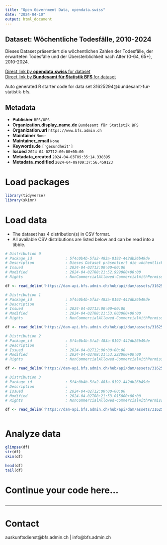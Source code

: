 ```yaml
---
title: "Open Government Data, opendata.swiss"
date: "2024-04-10"
output: html_document
---
```


## Dataset: Wöchentliche Todesfälle, 2010-2024

Dieses Dataset präsentiert die wöchentlichen Zahlen der Todesfälle, der erwarteten Todesfälle und der Übersterblichkeit nach Alter (0-64, 65+), 2010-2024.

[Direct link by **opendata.swiss** for dataset](https://opendata.swiss/de/dataset/wochentliche-todesfalle-2010-20241)<br>
[Direct link by **Bundesamt für Statistik BFS** for dataset](https://www.bfs.admin.ch/asset/de/ts-d-14.03.04.03-wr)

Auto generated R starter code for data set 31625294@bundesamt-fur-statistik-bfs.

## Metadata

- **Publisher** `BFS/OFS`
- **Organization.display_name.de** `Bundesamt für Statistik BFS`
- **Organization.url** `https://www.bfs.admin.ch`
- **Maintainer** `None`
- **Maintainer_email** `None`
- **Keywords.de** `['gesundheit']`
- **Issued** `2024-04-02T12:00:00+00:00`
- **Metadata_created** `2024-04-03T09:35:14.338395`
- **Metadata_modified** `2024-04-09T09:37:56.459123`


# Load packages

```r

library(tidyverse)
library(skimr)

```

# Load data

-   The dataset has 4 distribution(s) in CSV format.
-   All available CSV distributions are listed below and can be read into a tibble.

```r

# Distribution 0
# Package_id               : 5f4c0b4b-5fa2-483a-8192-442db26b49de
# Description              : Dieses Dataset präsentiert die wöchentlichen Zahlen der Todesfälle, der erwarteten Todesfälle und der Übersterblichkeit nach Alter (0-64, 65+), 2010-2024.
# Issued                   : 2024-04-02T12:00:00+00:00
# Modified                 : 2024-04-02T08:21:52.999000+00:00
# Rights                   : NonCommercialAllowed-CommercialWithPermission-ReferenceRequired

df <- read_delim('https://dam-api.bfs.admin.ch/hub/api/dam/assets/31625319/master')

# Distribution 1
# Package_id               : 5f4c0b4b-5fa2-483a-8192-442db26b49de
# Description              : 
# Issued                   : 2024-04-02T12:00:00+00:00
# Modified                 : 2024-04-02T08:21:53.003000+00:00
# Rights                   : NonCommercialAllowed-CommercialWithPermission-ReferenceRequired

df <- read_delim('https://dam-api.bfs.admin.ch/hub/api/dam/assets/31625308/master')

# Distribution 2
# Package_id               : 5f4c0b4b-5fa2-483a-8192-442db26b49de
# Description              : 
# Issued                   : 2024-04-02T12:00:00+00:00
# Modified                 : 2024-04-02T08:21:53.222000+00:00
# Rights                   : NonCommercialAllowed-CommercialWithPermission-ReferenceRequired

df <- read_delim('https://dam-api.bfs.admin.ch/hub/api/dam/assets/31625312/master')

# Distribution 3
# Package_id               : 5f4c0b4b-5fa2-483a-8192-442db26b49de
# Description              : 
# Issued                   : 2024-04-02T12:00:00+00:00
# Modified                 : 2024-04-02T08:21:53.015000+00:00
# Rights                   : NonCommercialAllowed-CommercialWithPermission-ReferenceRequired

df <- read_delim('https://dam-api.bfs.admin.ch/hub/api/dam/assets/31625322/master')



```

# Analyze data

```r

glimpse(df)
str(df)
skim(df)

head(df)
tail(df)

```

# Continue your code here...

```r

```

------------------------------------------------------------------------

# Contact

auskunftsdienst@bfs.admin.ch | info@bfs.admin.ch
